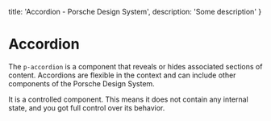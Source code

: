 
  title: 'Accordion - Porsche Design System',
  description: 'Some description'
}

# Accordion <ComponentStatus tagName="p-accordion"></ComponentStatus>

The `p-accordion` is a component that reveals or hides associated sections of content.
Accordions are flexible in the context and can include other components of the Porsche Design System.

It is a controlled component. This means it does not contain any internal state, and you got full control over its
behavior.

<Configurator tagName="p-accordion" story={accordionStory} slotStories={accordionSlotStories} />



